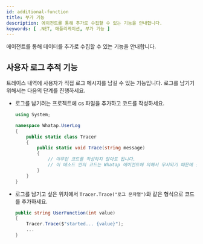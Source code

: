 ```yaml
---
id: additional-function
title: 부가 기능
description: 에이전트를 통해 추가로 수집할 수 있는 기능을 안내합니다.
keywords: [ .NET, 애플리케이션, 부가 기능 ]
---
```


에이전트를 통해 데이터를 추가로 수집할 수 있는 기능을 안내합니다.

## 사용자 로그 추적 기능

트레이스 내역에 사용자가 직접 로그 메시지를 남길 수 있는 기능입니다. 로그를 남기기 위해서는 다음의 단계를 진행하세요.

* 로그를 남기려는 프로젝트에 cs 파일을 추가하고 코드를 작성하세요.

  ```csharp
  using System;

  namespace Whatap.UserLog
  {
      public static class Tracer
      {
          public static void Trace(string message)
          {
              // 아무런 코드를 작성하지 않아도 됩니다.
              // 이 메소드 안의 코드는 Whatap 에이전트에 의해서 무시되기 때문에 실행되지 않습니다.
          }
      }
  }
  ```

* 로그를 남기고 싶은 위치에서 `Tracer.Trace("로그 문자열")`와 같은 형식으로 코드를 추가하세요.

  ```csharp
  public string UserFunction(int value)
  {
      Tracer.Trace($"started... {value}");
      ...
  }
  ```